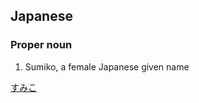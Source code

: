 ==Japanese==
{{ja-kanjitab|澄|実|子}}

===Proper noun===
{{ja-pos|proper|すみこ}}
# Sumiko, a female Japanese given name

[[Category:Japanese female given names|すみこ]]